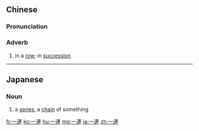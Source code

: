 {{also|一连}}
==Chinese==
{{zh-forms|s=一连}}

===Pronunciation===
{{zh-pron
|m=一lián
|c=jat1 lin4
|h=pfs=yit-lièn
|mn=qz,xm,zz:it-liân
|cat=adv
}}

===Adverb===
{{zh-adv}}

# {{lb|zh|Intermediate Mandarin}} in a [[row]]; in [[succession]]

----

==Japanese==
{{ja-kanjitab|一|連}}

===Noun===
{{ja-noun|いちれん}}

# a [[series]], a [[chain]] of something

[[fr:一連]]
[[ko:一連]]
[[hu:一連]]
[[mg:一連]]
[[ja:一連]]
[[zh:一連]]